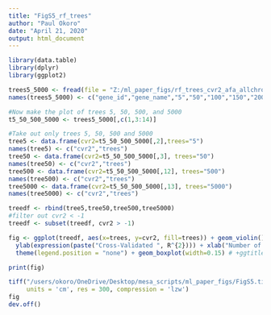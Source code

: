 ```yaml
---
title: "FigS5_rf_trees"
author: "Paul Okoro"
date: "April 21, 2020"
output: html_document
---
```


```r
library(data.table)
library(dplyr)
library(ggplot2)

trees5_5000 <- fread(file = "Z:/ml_paper_figs/rf_trees_cvr2_afa_allchrom.txt", header=T)
names(trees5_5000) <- c("gene_id","gene_name","5","50","100","150","200","250","300","350","400","450","500","5000")

#Now make the plot of trees 5, 50, 500, and 5000
t5_50_500_5000 <- trees5_5000[,c(1,3:14)]

#Take out only trees 5, 50, 500 and 5000
tree5 <- data.frame(cvr2=t5_50_500_5000[,2],trees="5")
names(tree5) <- c("cvr2","trees")
tree50 <- data.frame(cvr2=t5_50_500_5000[,3], trees="50")
names(tree50) <- c("cvr2","trees")
tree500 <- data.frame(cvr2=t5_50_500_5000[,12], trees="500")
names(tree500) <- c("cvr2","trees")
tree5000 <- data.frame(cvr2=t5_50_500_5000[,13], trees="5000")
names(tree5000) <- c("cvr2","trees")

treedf <- rbind(tree5,tree50,tree500,tree5000)
#filter out cvr2 < -1
treedf <- subset(treedf, cvr2 > -1)

fig <- ggplot(treedf, aes(x=trees, y=cvr2, fill=trees)) + geom_violin() + theme_classic(18) + ylim(-1,1) + 
  ylab(expression(paste("Cross-Validated ", R^{2}))) + xlab("Number of Trees") + 
  theme(legend.position = "none") + geom_boxplot(width=0.15) # +ggtitle("Random Forest Trees Performance") + 

print(fig)

tiff("/users/okoro/OneDrive/Desktop/mesa_scripts/ml_paper_figs/FigS5.tiff", width = 18, height = 13, 
     units = 'cm', res = 300, compression = 'lzw')
fig
dev.off()
```
